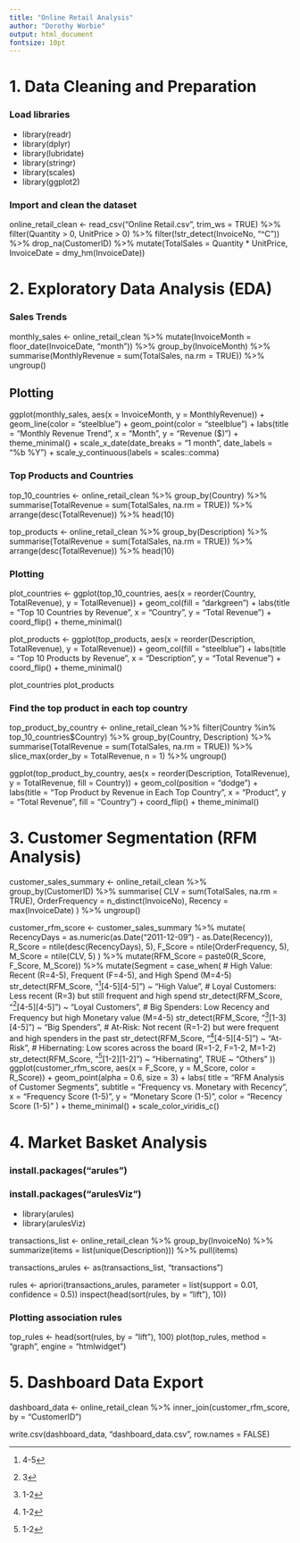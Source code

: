 ```yaml
---
title: "Online Retail Analysis"
author: "Dorothy Worbie"
output: html_document
fontsize: 10pt
---
```


# 1. Data Cleaning and Preparation

### Load libraries
- library(readr)
- library(dplyr)
- library(lubridate)
- library(stringr)
- library(scales)
- library(ggplot2)

### Import and clean the dataset
online_retail_clean <- read_csv("Online Retail.csv", trim_ws = TRUE) %>%
  filter(Quantity > 0, UnitPrice > 0) %>%
  filter(!str_detect(InvoiceNo, "^C")) %>%
  drop_na(CustomerID) %>%
  mutate(TotalSales = Quantity * UnitPrice,
         InvoiceDate = dmy_hm(InvoiceDate))

# 2. Exploratory Data Analysis (EDA)

### Sales Trends
monthly_sales <- online_retail_clean %>%
  mutate(InvoiceMonth = floor_date(InvoiceDate, "month")) %>%
  group_by(InvoiceMonth) %>%
  summarise(MonthlyRevenue = sum(TotalSales, na.rm = TRUE)) %>%
  ungroup()
  
## Plotting
ggplot(monthly_sales, aes(x = InvoiceMonth, y = MonthlyRevenue)) +
  geom_line(color = "steelblue") +
  geom_point(color = "steelblue") +
  labs(title = "Monthly Revenue Trend", x = "Month", y = "Revenue ($)") +
  theme_minimal() +
  scale_x_date(date_breaks = "1 month", date_labels = "%b %Y") +
  scale_y_continuous(labels = scales::comma)

### Top Products and Countries
top_10_countries <- online_retail_clean %>%
  group_by(Country) %>%
  summarise(TotalRevenue = sum(TotalSales, na.rm = TRUE)) %>%
  arrange(desc(TotalRevenue)) %>%
  head(10)

top_products <- online_retail_clean %>%
  group_by(Description) %>%
  summarise(TotalRevenue = sum(TotalSales, na.rm = TRUE)) %>%
  arrange(desc(TotalRevenue)) %>%
  head(10)

### Plotting
plot_countries <- ggplot(top_10_countries, aes(x = reorder(Country, TotalRevenue), y = TotalRevenue)) +
  geom_col(fill = "darkgreen") +
  labs(title = "Top 10 Countries by Revenue", x = "Country", y = "Total Revenue") +
  coord_flip() +
  theme_minimal()

plot_products <- ggplot(top_products, aes(x = reorder(Description, TotalRevenue), y = TotalRevenue)) +
  geom_col(fill = "steelblue") +
  labs(title = "Top 10 Products by Revenue", x = "Description", y = "Total Revenue") +
  coord_flip() +
  theme_minimal()

plot_countries
plot_products

### Find the top product in each top country
top_product_by_country <- online_retail_clean %>%
  filter(Country %in% top_10_countries$Country) %>%
  group_by(Country, Description) %>%
  summarise(TotalRevenue = sum(TotalSales, na.rm = TRUE)) %>%
  slice_max(order_by = TotalRevenue, n = 1) %>%
  ungroup()

ggplot(top_product_by_country, aes(x = reorder(Description, TotalRevenue), y = TotalRevenue, fill = Country)) +
  geom_col(position = "dodge") +
  labs(title = "Top Product by Revenue in Each Top Country", x = "Product", y = "Total Revenue", fill = "Country") +
  coord_flip() +
  theme_minimal()

# 3. Customer Segmentation (RFM Analysis)

customer_sales_summary <- online_retail_clean %>%
  group_by(CustomerID) %>%
  summarise(
    CLV = sum(TotalSales, na.rm = TRUE),
    OrderFrequency = n_distinct(InvoiceNo),
    Recency = max(InvoiceDate)
  ) %>%
  ungroup()

customer_rfm_score <- customer_sales_summary %>% 
  mutate(
    RecencyDays = as.numeric(as.Date("2011-12-09") - as.Date(Recency)),
    R_Score = ntile(desc(RecencyDays), 5),
    F_Score = ntile(OrderFrequency, 5),
    M_Score = ntile(CLV, 5)
  ) %>%
  mutate(RFM_Score = paste0(R_Score, F_Score, M_Score)) %>%
  mutate(Segment = case_when(
    # High Value: Recent (R=4-5), Frequent (F=4-5), and High Spend (M=4-5)
    str_detect(RFM_Score, "^[4-5][4-5][4-5]") ~ "High Value",
    # Loyal Customers: Less recent (R=3) but still frequent and high spend
    str_detect(RFM_Score, "^[3][4-5][4-5]") ~ "Loyal Customers",
    # Big Spenders: Low Recency and Frequency but high Monetary value (M=4-5)
    str_detect(RFM_Score, "^[1-2][1-3][4-5]") ~ "Big Spenders",
    # At-Risk: Not recent (R=1-2) but were frequent and high spenders in the past
    str_detect(RFM_Score, "^[1-2][4-5][4-5]") ~ "At-Risk",
    # Hibernating: Low scores across the board (R=1-2, F=1-2, M=1-2)
    str_detect(RFM_Score, "^[1-2][1-2][1-2]") ~ "Hibernating",
    TRUE ~ "Others"
  ))
ggplot(customer_rfm_score, aes(x = F_Score, y = M_Score, color = R_Score)) +
  geom_point(alpha = 0.6, size = 3) +
  labs(
    title = "RFM Analysis of Customer Segments",
    subtitle = "Frequency vs. Monetary with Recency",
    x = "Frequency Score (1-5)",
    y = "Monetary Score (1-5)",
    color = "Recency Score (1-5)"
  ) +
  theme_minimal() +
  scale_color_viridis_c()

# 4. Market Basket Analysis

### install.packages("arules")
### install.packages("arulesViz")
- library(arules)
- library(arulesViz)

transactions_list <- online_retail_clean %>%
  group_by(InvoiceNo) %>%
  summarize(items = list(unique(Description))) %>%
  pull(items)

transactions_arules <- as(transactions_list, "transactions")

rules <- apriori(transactions_arules, parameter = list(support = 0.01, confidence = 0.5))
inspect(head(sort(rules, by = "lift"), 10))


### Plotting association rules
top_rules <- head(sort(rules, by = "lift"), 100)
plot(top_rules, method = "graph", engine = "htmlwidget")

# 5. Dashboard Data Export

dashboard_data <- online_retail_clean %>%
  inner_join(customer_rfm_score, by = "CustomerID")

write.csv(dashboard_data, "dashboard_data.csv", row.names = FALSE)